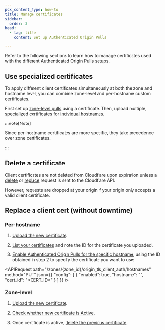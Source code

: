 ```yaml
---
pcx_content_type: how-to
title: Manage certificates
sidebar:
  order: 3
head:
  - tag: title
    content: Set up Authenticated Origin Pulls

---
```



Refer to the following sections to learn how to manage certificates used with the different Authenticated Origin Pulls setups.

## Use specialized certificates

To apply different client certificates simultaneously at both the zone and hostname level, you can combine zone-level and per-hostname custom certificates.

First set up [zone-level pulls](/ssl/origin-configuration/authenticated-origin-pull/set-up/zone-level/) using a certificate. Then, upload multiple, specialized certificates for [individual hostnames](/ssl/origin-configuration/authenticated-origin-pull/set-up/per-hostname/).

:::note[Note]


Since per-hostname certificates are more specific, they take precedence over zone certificates.


:::

## Delete a certificate

Client certificates are not deleted from Cloudflare upon expiration unless a [delete](/api/resources/origin_tls_client_auth/methods/delete/) or [replace](/api/resources/origin_tls_client_auth/methods/create/) request is sent to the Cloudflare API.

However, requests are dropped at your origin if your origin only accepts a valid client certificate.

## Replace a client cert (without downtime)

### Per-hostname

1. [Upload the new certificate](/api/resources/origin_tls_client_auth/subresources/hostnames/subresources/certificates/methods/create/).

2. [List your certificates](/api/resources/origin_tls_client_auth/subresources/hostnames/subresources/certificates/methods/list/) and note the ID for the certificate you uploaded.

3. [Enable Authenticated Origin Pulls for the specific hostname](/api/resources/origin_tls_client_auth/subresources/hostnames/methods/update/), using the ID obtained in step 2 to specify the certificate you want to use:

<APIRequest
	path="/zones/{zone_id}/origin_tls_client_auth/hostnames"
	method="PUT"
	json={{
		"config": [
			{
				"enabled": true,
				"hostname": "<HOSTNAME>",
				"cert_id": "<CERT_ID>"
			}
		]
	}}
/>

### Zone-level

1. [Upload the new certificate](/api/resources/origin_tls_client_auth/methods/create/).

2. [Check whether new certificate is Active](/api/resources/origin_tls_client_auth/methods/get/).

3. Once certificate is active, [delete the previous certificate](/api/resources/origin_tls_client_auth/methods/delete/).
